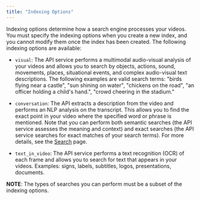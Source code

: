 ```yaml
---
title: "Indexing Options"
---
```


Indexing options determine how a search engine processes your videos. You must specify the indexing options when you create a new index, and you cannot modify them once the index has been created. The following indexing options are available: 

* `visual`: The API service performs a multimodal audio-visual analysis of your videos and allows you to search by objects, actions, sound, movements, places, situational events, and complex audio-visual text descriptions. The following examples are valid search terms: "birds flying near a castle", "sun shining on water", "chickens on the road", "an officer holding a child's hand.", "crowd cheering in the stadium."

* `conversation`: The API extracts a description from the video and performs an NLP analysis on the transcript. This allows you to find the exact point in your video where the specified word or phrase is mentioned. Note that you can perform both semantic searches (the API service assesses the meaning and context) and exact searches (the API service searches for exact matches of your search terms). For more details, see the [Search](/reference/api-reference/search) page.

* `text_in_video`: The API service performs a text recognition (OCR) of each frame and allows you to search for text that appears in your videos. Examples: signs, labels, subtitles, logos, presentations, documents.

**NOTE**: The types of searches you can perform must be a subset of the indexing options.


